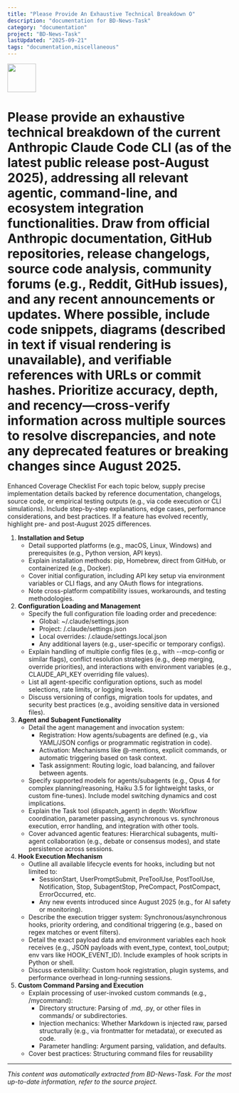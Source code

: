 ```yaml
---
title: "Please Provide An Exhaustive Technical Breakdown O"
description: "documentation for BD-News-Task"
category: "documentation"
project: "BD-News-Task"
lastUpdated: "2025-09-21"
tags: "documentation,miscellaneous"
---
```


<img src="https://r2cdn.perplexity.ai/pplx-full-logo-primary-dark%402x.png" style="height:64px;margin-right:32px"/>

# Please provide an exhaustive technical breakdown of the current Anthropic Claude Code CLI (as of the latest public release post-August 2025), addressing all relevant agentic, command-line, and ecosystem integration functionalities. Draw from official Anthropic documentation, GitHub repositories, release changelogs, source code analysis, community forums (e.g., Reddit, GitHub issues), and any recent announcements or updates. Where possible, include code snippets, diagrams (described in text if visual rendering is unavailable), and verifiable references with URLs or commit hashes. Prioritize accuracy, depth, and recency—cross-verify information across multiple sources to resolve discrepancies, and note any deprecated features or breaking changes since August 2025.

Enhanced Coverage Checklist
For each topic below, supply precise implementation details backed by reference documentation, changelogs, source code, or empirical testing outputs (e.g., via code execution or CLI simulations). Include step-by-step explanations, edge cases, performance considerations, and best practices. If a feature has evolved recently, highlight pre- and post-August 2025 differences.

1. **Installation and Setup**
    - Detail supported platforms (e.g., macOS, Linux, Windows) and prerequisites (e.g., Python version, API keys).
    - Explain installation methods: pip, Homebrew, direct from GitHub, or containerized (e.g., Docker).
    - Cover initial configuration, including API key setup via environment variables or CLI flags, and any OAuth flows for integrations.
    - Note cross-platform compatibility issues, workarounds, and testing methodologies.
2. **Configuration Loading and Management**
    - Specify the full configuration file loading order and precedence:
        - Global: ~/.claude/settings.json
        - Project: <project>/.claude/settings.json
        - Local overrides: <project>/.claude/settings.local.json
        - Any additional layers (e.g., user-specific or temporary configs).
    - Explain handling of multiple config files (e.g., with --mcp-config or similar flags), conflict resolution strategies (e.g., deep merging, override priorities), and interactions with environment variables (e.g., CLAUDE_API_KEY overriding file values).
    - List all agent-specific configuration options, such as model selections, rate limits, or logging levels.
    - Discuss versioning of configs, migration tools for updates, and security best practices (e.g., avoiding sensitive data in versioned files).
3. **Agent and Subagent Functionality**
    - Detail the agent management and invocation system:
        - Registration: How agents/subagents are defined (e.g., via YAML/JSON configs or programmatic registration in code).
        - Activation: Mechanisms like @-mentions, explicit commands, or automatic triggering based on task context.
        - Task assignment: Routing logic, load balancing, and failover between agents.
    - Specify supported models for agents/subagents (e.g., Opus 4 for complex planning/reasoning, Haiku 3.5 for lightweight tasks, or custom fine-tunes). Include model switching dynamics and cost implications.
    - Explain the Task tool (dispatch_agent) in depth: Workflow coordination, parameter passing, asynchronous vs. synchronous execution, error handling, and integration with other tools.
    - Cover advanced agentic features: Hierarchical subagents, multi-agent collaboration (e.g., debate or consensus modes), and state persistence across sessions.
4. **Hook Execution Mechanism**
    - Outline all available lifecycle events for hooks, including but not limited to:
        - SessionStart, UserPromptSubmit, PreToolUse, PostToolUse, Notification, Stop, SubagentStop, PreCompact, PostCompact, ErrorOccurred, etc.
        - Any new events introduced since August 2025 (e.g., for AI safety or monitoring).
    - Describe the execution trigger system: Synchronous/asynchronous hooks, priority ordering, and conditional triggering (e.g., based on regex matches or event filters).
    - Detail the exact payload data and environment variables each hook receives (e.g., JSON payloads with event_type, context, tool_output; env vars like HOOK_EVENT_ID). Include examples of hook scripts in Python or shell.
    - Discuss extensibility: Custom hook registration, plugin systems, and performance overhead in long-running sessions.
5. **Custom Command Parsing and Execution**
    - Explain processing of user-invoked custom commands (e.g., /mycommand):
        - Directory structure: Parsing of .md, .py, or other files in commands/ or subdirectories.
        - Injection mechanics: Whether Markdown is injected raw, parsed structurally (e.g., via frontmatter for metadata), or executed as code.
        - Parameter handling: Argument parsing, validation, and defaults.
    - Cover best practices: Structuring command files for reusability

---
*This content was automatically extracted from BD-News-Task. For the most up-to-date information, refer to the source project.*

